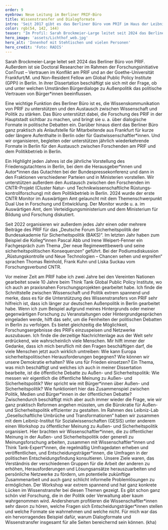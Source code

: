 ```yaml
---
order: 9
eyebrow: Neue Leitung im Berliner PRIF-Büro
title: Wissenstransfer und Dialogformate
intro: 'Seit 2017 gibt es das Berliner Büro vom PRIF im Haus der Leibniz-Gemeinschaft. War es zu Beginn ein zeitlich begrenztes Pilotprojekt, ein Versuch, in der Hauptstadt für kürzere Wege und bessere Kommunikation ins politische Berlin zu sorgen, hat sich die Dépendance mittlerweile bewährt und ist fest etabliert. 2024 übernahm Sarah Brockmeier-Large die Leitung und ist seitdem das kompetente und tatkräftige Berliner Gesicht von PRIF.'
color: rgb(54, 142, 144)
teaser: "Im Profil: Sarah Brockmeier-Large leitet seit 2024 das Berliner Büro vom PRIF. Im Interview berichtet sie über die Dépendance im politischen Berlin."
hero_image: 'assets/Lichthof_web.jpg'
hero_alt: 'Innenhof mit Stehtischen und vielen Personen'
hero_credit: 'Foto: RADIS'
---
```


<Interview>

<InterviewParticipant name="Sarah Brockmeier-Large" image="assets/Brockmeier-Large_web.jpg">

Sarah Brockmeier-Large leitet seit 2024 das Berliner Büro von PRIF. Außerdem ist sie Doctoral Researcher im Rahmen der Forschungs­initiative ConTrust – Vertrauen im Konflikt am PRIF und an der Goethe-Universität Frankfurt/M. und Non-Resident Fellow am Global Public Policy Institute (GPPi) in Berlin. In ihrer Dissertation beschäftigt sie sich mit der Frage, ob und unter welchen Umständen Bürgerdialoge zu Außenpolitik das politische Vertrauen von Bürger*innen beeinflussen.

</InterviewParticipant>

<InterviewQuestion q="Warum ist aus deiner Sicht das Berliner Büro wichtig? Was ist seine Funktion?">

Eine wichtige Funktion des Berliner Büro ist es, die Wissenskommunikation von PRIF zu unterstützen und den Austausch zwischen Wissenschaft und Politik zu stärken. Das Büro unterstützt dabei, die Forschung des PRIF in der Hauptstadt sichtbar zu machen, und bringt sie u. a. über dialogische Formate in politische Debatten ein. Darüber hinaus dient das Berliner Büro ganz praktisch als Anlaufstelle für Mitarbeitende aus Frankfurt für kurze oder längere Aufenthalte in Berlin oder für Gastwissenschaftler*innen. Und wir organisieren, begleiten oder unterstützen jährlich wiederkehrende Formate in Berlin für den Austausch zwischen Forschenden am PRIF und dem Politikbetrieb in Berlin.

</InterviewQuestion>

<InterviewQuestion q="Welche Formate sind das zum Beispiel?">
Ein Highlight jeden Jahres ist die jährliche Vorstellung des Friedensgutachtens in Berlin, bei dem die Herausgeber*innen und Autor*innen das Gutachten bei der Bundespressekonferenz und dann in den Fraktionen verschiedener Parteien und in Ministerien vorstellen. Wir unterstützen außerdem den Austausch zwischen den Forschenden im CNTR-Projekt (Cluster Natur- und Technik­wissen­schaftliche Rüstungs­kontroll­forschung) mit dem Politikbetrieb in Berlin. 2024 wurde der erste CNTR Monitor im Auswärtigen Amt gelauncht mit dem Themenschwerpunkt Dual Use in Forschung und Entwicklung. Der Monitor wurde u. a. im Auswärtigen Amt, dem Verteidigungsministerium und dem Ministerium für Bildung und Forschung diskutiert.

Seit 2022 organisieren wir außerdem jedes Jahr einen oder mehrere Beiträge des PRIF für das „Deutsche Forum Sicherheitspolitik der Bundesakademie für Sicherheitspolitik (BAKS)“. Im letzten Jahr haben zum Beispiel die Kolleg*innen Pascal Abb und Irene Weipert-Fenner ein Fachgespräch zum Thema „Der neue Regimewettbewerb und seine sicherheitspolitischen Konsequenzen“ geführt. Bei der Podiumsdiskussion „Rüstungskontrolle und Neue Technologien – Chancen sehen und ergreifen“ sprachen Thomas Reinhold, Frank Kuhn und Liska Suckau vom Forschungsverbund CNTR.

</InterviewQuestion>

<InterviewQuestion q="Du bist Politikwissenschaftlerin, promovierst, hast auch die passenden Forschungsschwerpunkte: deutsche Außenpolitik, Krisenprävention, Stabilisierung und Friedensförderung sowie öffentliche Meinung und Bürger*innendialoge zu Außen- und Sicherheitspolitik. Wie greifen deine Forschungs- und Transferaktivitäten ineinander? Also inwieweit prägen z. B. deine Erfahrungen in den Dialogformaten wieder deine Forschungsarbeit – klappt der „dialogische Wissenstransfer“?">
Vor meiner Zeit am PRIF habe ich zwei Jahre bei den Vereinten Nationen gearbeitet sowie 10 Jahre beim Think Tank Global Public Policy Institute, wo ich auch an praxisnahen Forschungsprojekten gearbeitet habe. Ich finde die Schnittstelle zwischen Wissenschaft und Politik extrem spannend und merke, dass es für die Unterstützung des Wissenstransfers von PRIF sehr hilfreich ist, dass ich länger zur deutschen Außenpolitik in Berlin gearbeitet habe. Wenn ich zum Beispiel aufgrund meines Hintergrunds oder meiner gegenwärtigen Forschung zu Veranstaltungen oder Hintergrundgesprächen eingeladen werde, hilft das sehr, um die Feinheiten der politischen Debatten in Berlin zu verfolgen. Es bietet gleichzeitig die Möglichkeit, Forschungsergebnisse des PRIFs einzuspeisen und Netzwerke auszubauen.

</InterviewQuestion>

<InterviewQuestion q="Du hast dich geäußert zur Reform des Auswärtigen Amts, zur Weiterentwicklung der Entwicklungspolitik, zur Zukunft der deutschen Sicherheitspolitik, zur ersten deutschen nationalen Sicherheitsstrategie. Du konzipierst auch PRIF Blog-Serien. Welche Themen brennen dir besonders unter den Nägeln?">
Ich finde die derzeitige Nachrichtenlage aus der Welt sehr erdrückend, wie wahrscheinlich viele Menschen. Mir hilft immer der Gedanke, dass ich mich beruflich mit den Fragen beschäftigen darf, die viele Menschen jetzt auch wirklich umtreiben: Wie kann Europa sicherheitspolitischen Herausforderungen begegnen? Wie können wir unsere Demokratie erhalten? Wie uns für Frieden einsetzen? Ein Thema, was mich beschäftigt und welches ich auch in meiner Dissertation bearbeite, ist die öffentliche Debatte zu Außen- und Sicherheitspolitik: Wie messen wir eigentlich die öffentliche Meinung zu Außen- und Sicherheitspolitik? Wer spricht wie mit Bürger*innen über Außen- und Sicherheitspolitik? Wie funktioniert hier das Zusammenspiel zwischen Politik, Medien und Bürger*innen in der öffentlichen Debatte? Zwischendurch beschäftigt mich aber auch immer wieder die Frage, wie wir ganz praktisch Reformen angehen müssten, um die Bürokratie für Außen- und Sicherheitspolitik effizienter zu gestalten.

</InterviewQuestion>

<InterviewQuestion q="Du bist auch zur Leibniz-Gemeinschaft eine wichtige Verbindung. Seit 2024 gibt es z. B. die Leibniz-Labs, in denen Leibniz-Institute interdisziplinär und mit Akteuren aus Gesellschaft, Politik und Wirtschaft zusammenarbeiten. Das PRIF ist an drei Leibniz-Labs beteiligt: „Pandemic Preparedness“, „Systemische Nachhaltigkeit“ sowie „Umbrüche und Transformationen“. An letzterem bist du selbst beteiligt. Um was geht es in diesem Projekt?">
Im Rahmen des Leibniz-Lab „Gesellschaftliche Umbrüche und Transformationen“ haben wir zusammen mit dem Leibniz-Institut für Sozialwissenschaften (GESIS) unter anderem einen Workshop zu öffentlicher Meinung zu Außen- und Sicherheitspolitik organisiert. Hier brachten wir Wissenschaftler*innen, die zu öffentlicher Meinung in der Außen- und Sicherheitspolitik oder generell zu Meinungsforschung arbeiten, zusammen mit Wissenschaftler*innen und Think Tank-Expert*innen, die regelmäßig Umfragedaten erheben und veröffentlichen, und Entscheidungsträger*innen, die Umfragen in der politischen Entscheidungsfindung konsultieren. Unsere Ziele waren, das Verständnis der verschiedenen Gruppen für die Arbeit der anderen zu erhöhen, Herausforderungen und Lösungsansätze herauszuarbeiten und persönliche Netzwerke zu fördern, um potentielle zukünftige Zusammenarbeit und auch ganz schlicht informelle Problemlösungen zu ermöglichen. Der Workshop war extrem spannend und hat ganz konkrete Lücken im Wissenstransfer bei diesen Themen gezeigt. Es gibt schon ganz schön viel Forschung, die in der Politik oder Verwaltung aber kaum wahrgenommen wird. Andersherum profitieren die Wissenschaftler*innen sehr davon zu hören, welche Fragen sich Entscheidungsträger*innen stellen und welche Formate sie wahrnehmen und welche nicht. Für mich war das ein hervorragendes Beispiel dafür, warum Dialogformate und Wissenstransfer insgesamt für alle Seiten bereichernd sein können. (kha)

</InterviewQuestion>

</Interview>
